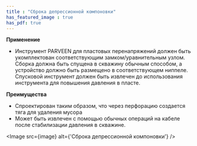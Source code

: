 ```yaml
---
title : "Сброка депрессионной компоновки"
has_featured_image : true
has_pdf: true
---
```


**Применение**

* Инструмент PARVEEN для пластовых перенапряжений должен быть укомплектован соответствующим замком/уравнительным узлом. Сборка должна быть спущена в скважину обычным способом, а устройство должно быть размещено в соответствующем ниппеле. Спусковой инструмент должен быть извлечен до использования инструмента для повышения давления в пласте.

**Преимущества**

* Спроектирован таким образом, что через перфорацию создается тяга для удаления мусора
* Может быть извлечен с помощью обычных операций на кабеле после стабилизации давления в скважине.


<Image src={image} alt={'Сброка депрессионной компоновки'} />